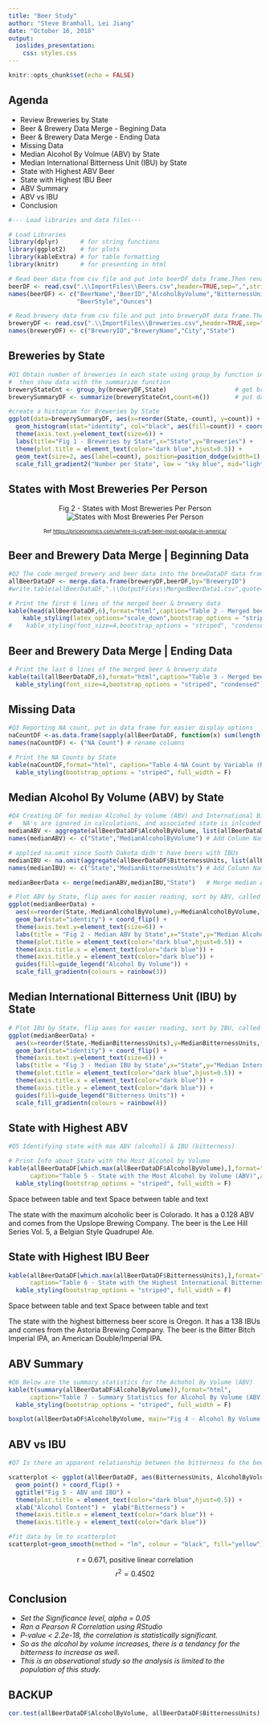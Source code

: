 ```yaml
---
title: "Beer Study"
author: "Steve Bramhall, Lei Jiang"
date: "October 16, 2018"
output: 
  ioslides_presentation:
    css: styles.css
---
```


```r
knitr::opts_chunk$set(echo = FALSE)
```

## Agenda

- Review Breweries by State
- Beer & Brewery Data Merge - Begining Data
- Beer & Brewery Data Merge - Ending Data
- Missing Data
- Median Alcohol By Volmue (ABV) by State
- Median International Bitterness Unit (IBU) by State
- State with Highest ABV Beer
- State with Highest IBU Beer
- ABV Summary
- ABV vs IBU
- Conclusion

```r

#--- Load libraries and data files---

# Load Libraries
library(dplyr)      # for string functions
library(ggplot2)    # for plots
library(kableExtra) # for table formatting
library(knitr)      # for presenting in html
```

```r

# Read beer data from csv file and put into beerDF data frame.Then rename columns to be more readable.
beerDF <- read.csv(".\\ImportFiles\\Beers.csv",header=TRUE,sep=",",stringsAsFactors = TRUE, encoding = "UTF-8")
names(beerDF) <- c("BeerName","BeerID","AlcoholByVolume","BitternessUnits","BreweryID",
                   "BeerStyle","Ounces")                                                                       # rename table columns

# Read brewery data from csv file and put into breweryDF data frame.Then rename columns to be more readable.
breweryDF <- read.csv(".\\ImportFiles\\Breweries.csv",header=TRUE,sep=",",stringsAsFactors = FALSE)
names(breweryDF) <- c("BreweryID","BreweryName","City","State")                                                # rename table columns
```

## Breweries by State

```r

#Q1 Obtain number of breweries in each state using group_by function in library dplyr,
#  then show data with the summarize function
breweryStateCnt <- group_by(breweryDF,State)                   # get brewery count by state
brewerySummaryDF <- summarize(breweryStateCnt,count=n())       # put data into a dataframe for easier manipulation

#create a histogram for Breweries by State
ggplot(data=brewerySummaryDF, aes(x=reorder(State,-count), y=count)) + 
  geom_histogram(stat="identity", col="black", aes(fill=count)) + coord_flip()+             # make horizontal plot
  theme(axis.text.y=element_text(size=6)) +                                                 # decrease axis font
  labs(title="Fig 1 - Breweries by State",x="State",y="Breweries") +                                                           # add axes titles
  theme(plot.title = element_text(color="dark blue",hjust=0.5)) +                           # format main title
  geom_text(size=2, aes(label=count), position=position_dodge(width=1), hjust=-1.0) +       # format plot text data
  scale_fill_gradient2("Number per State", low = "sky blue", mid="light blue", high = "blue", midpoint=20) # set color scheme
```

## States with Most Breweries Per Person
<center>
Fig 2 - States with Most Breweries Per Person
![States with Most Breweries Per Person](.\\ImportFiles\\rsz_statesmostbreweriesperperson2.jpg)


<font size="1">Ref <https://priceonomics.com/where-is-craft-beer-most-popular-in-america/></font>
</center>

## Beer and Brewery Data Merge | Beginning Data {.smaller}

```r
#Q2 The code merged brewery and beer data into the brewDataDF data frame
allBeerDataDF <- merge.data.frame(breweryDF,beerDF,by="BreweryID")
#write.table(allBeerDataDF,".\\OutputFiles\\MergedBeerData1.csv",quote=FALSE,sep=',',row.names=FALSE)

# Print the first 6 lines of the merged beer & brewery data
kable(head(allBeerDataDF,6),format="html",caption="Table 2 - Merged beer and brewery data (BEGINNING OF DATA)",align='c',row.names = F) %>%
    kable_styling(latex_options="scale_down",bootstrap_options = "striped")
#    kable_styling(font_size=4,bootstrap_options = "striped", "condensed")
```

## Beer and Brewery Data Merge | Ending Data {.smaller}
```r
# Print the last 6 lines of the merged beer & brewery data
kable(tail(allBeerDataDF,6),format="html",caption="Table 3 - Merged beer and brewery data (END OF DATA)",align='c', row.names = F) %>%
  kable_styling(font_size=4,bootstrap_options = "striped", "condensed")
```

## Missing Data
```r
#Q3 Reporting NA count, put in data frame for easier display options
naCountDF <-as.data.frame(sapply(allBeerDataDF, function(x) sum(length(which(is.na(x))))))
names(naCountDF) <- ("NA Count") # rename columns

# Print the NA Counts by State
kable(naCountDF,format="html", caption="Table 4-NA Count by Variable (NA=blanks)",align='c') %>% 
  kable_styling(bootstrap_options = "striped", full_width = F)
```

## Median Alcohol By Volume (ABV) by State
```r
#Q4 Creating DF for median Alcohol by Volume (ABV) and International Bitterness Units (IBU)
#   NA's are ignored in calculations, and associated state is inlcuded in the data frame
medianABV <- aggregate(allBeerDataDF$AlcoholByVolume, list(allBeerDataDF$State), median, na.rm=TRUE)
names(medianABV) <- c("State","MedianAlcoholByVolume") # Add Column Names

# applied na.omit since South Dakota didn't have beers with IBUs
medianIBU <- na.omit(aggregate(allBeerDataDF$BitternessUnits, list(allBeerDataDF$State), median, na.rm=TRUE))
names(medianIBU) <- c("State","MedianBitternessUnits") # Add Column Names

medianBeerData <- merge(medianABV,medianIBU,"State")   # Merge median ABV & IBU into one DF 

# Plot ABV by State, flip axes for easier reading, sort by ABV, called Figure 2.
ggplot(medianBeerData) + 
  aes(x=reorder(State,-MedianAlcoholByVolume),y=MedianAlcoholByVolume,fill=MedianAlcoholByVolume,na.omit=TRUE) +   
  geom_bar(stat="identity") + coord_flip() +                                                # make hoizontal plot
  theme(axis.text.y=element_text(size=6)) +                                                 # decrease axis font
  labs(title = "Fig 2 - Median ABV by State",x="State",y="Median Alcohol by Volume (ABV)") +# add axes titles
  theme(plot.title = element_text(color="dark blue",hjust=0.5)) +                           # format main title
  theme(axis.title.x = element_text(color="dark blue")) +                                   # format x title
  theme(axis.title.y = element_text(color="dark blue")) +                                   # format y title
  guides(fill=guide_legend("Alcohol By Volume")) +                                          # label legend
  scale_fill_gradientn(colours = rainbow(3))
```

## Median International Bitterness Unit (IBU) by State
```r
# Plot IBU by State, flip axes for easier reading, sort by IBU, called Figure 3.
ggplot(medianBeerData) + 
  aes(x=reorder(State,-MedianBitternessUnits),y=MedianBitternessUnits,fill=MedianBitternessUnits,na.omit=TRUE) +   
  geom_bar(stat="identity") + coord_flip() +                                                # make hoizontal plot
  theme(axis.text.y=element_text(size=6)) +                                                 # decrease axis font
  labs(title = "Fig 3 - Median IBU by State",x="State",y="Median International Bitternesss Units (IBU)") + # add axes titles
  theme(plot.title = element_text(color="dark blue",hjust=0.5)) +                           # format main title
  theme(axis.title.x = element_text(color="dark blue")) +                                   # format x title
  theme(axis.title.y = element_text(color="dark blue")) +                                   # format y title
  guides(fill=guide_legend("Bitterness Units")) +                                           # label legend
  scale_fill_gradientn(colours = rainbow(4))
```

## State with Highest ABV {.smaller}
```r
#Q5 Identifying state with max ABV (alcohol) & IBU (bitterness)

# Print Info about State with the Most Alcohol by Volume
kable(allBeerDataDF[which.max(allBeerDataDF$AlcoholByVolume),],format="html", 
      caption="Table 5 - State with the Most Alcohol by Volume (ABV)",align='c',row.names=F) %>% 
  kable_styling(bootstrap_options = "striped", full_width = F)
```
<div class=white>
Space between table and text
Space between table and text
</div>
<div class=black>
The state with the maximum alcoholic beer is Colorado. It has a 0.128 ABV and comes from the Upslope Brewing Company. The beer is the Lee Hill Series Vol. 5, a Belgian Style Quadrupel Ale.
</div>

## State with Highest IBU Beer {.smaller}
```r
kable(allBeerDataDF[which.max(allBeerDataDF$BitternessUnits),],format="html", 
      caption="Table 6 - State with the Highest International Bitterness Units (IBU)",align='c',row.names=F) %>% 
  kable_styling(bootstrap_options = "striped", full_width = F)
```
<div class=white>
Space between table and text
Space between table and text
</div>
<div class=black>
The state with the highest bitterness beer score is Oregon. It has a 138 IBUs and comes from the Astoria Brewing Company. The beer is the Bitter Bitch Imperial IPA, an American Double/Imperial IPA.
</div>

## ABV Summary
```r
#Q6 Below are the summary statistics for the Achohol By Volume (ABV)
kable(t(summary(allBeerDataDF$AlcoholByVolume)),format="html",                                          # used transpose function to get desired format
      caption="Table 7 - Summary Statistics for Alcohol By Volume (ABV)",align='c',row.names=F) %>% 
  kable_styling(bootstrap_options = "striped", full_width = F)

boxplot(allBeerDataDF$AlcoholByVolume, main="Fig 4 - Alcohol By Volume Boxplot", xlab="All ABV Data", ylab="ABV",col="lightblue")
```

## ABV vs IBU
```r
#Q7 Is there an apparent relationship between the bitterness fo the beer and its alcoholic content

scatterplot <- ggplot(allBeerDataDF, aes(BitternessUnits, AlcoholByVolume,col=AlcoholByVolume)) +
  geom_point() + coord_flip() +                                                             # make horizontal scatter plot
  ggtitle("Fig 5 - ABV and IBU") +                                                          # add title
  theme(plot.title = element_text(color="dark blue",hjust=0.5)) +                           # format main title
  xlab("Alcohol Content") +  ylab("Bitterness") +                                           # add axis labels
  theme(axis.title.x = element_text(color="dark blue")) +                                   # format x title
  theme(axis.title.y = element_text(color="dark blue"))                                     # format y title

#fit data by lm to scatterplot
scatterplot+geom_smooth(method = "lm", colour = "black", fill="yellow")
```
<center><div class="green">
r = 0.671, positive linear correlation
$$r^{2} = 0.4502$$
</div></center>

## Conclusion

- *Set the Significance level, alpha = 0.05*
- *Ran a Pearson R Correlation using RStudio*
- *P-value < 2.2e-18, the correlation is statistically significant.*
- *So as the alcohol by volume increases, there is a tendancy for the bitterness to increase as well.*
- *This is an observational study so the analysis is limited to the population of this study.*

## BACKUP
```r
cor.test(allBeerDataDF$AlcoholByVolume, allBeerDataDF$BitternessUnits)
```
